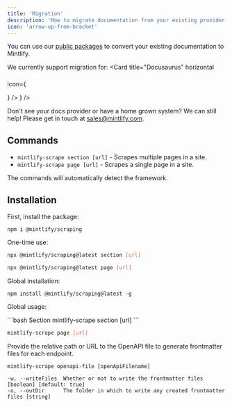 ```yaml
---
title: 'Migration'
description: 'How to migrate documentation from your existing provider'
icon: 'arrow-up-from-bracket'
---
```


You can use our [public packages](https://www.npmjs.com/package/@mintlify/scraping) to convert your existing documentation to Mintlify. 

We currently support migration for:
<CardGroup cols={2}>
  <Card title="Docusaurus" horizontal icon={<svg className="h-6 w-6" width="36" height="36" viewBox="0 -19 256 256" version="1.1" xmlns="http://www.w3.org/2000/svg" xmlns:xlink="http://www.w3.org/1999/xlink" preserveAspectRatio="xMidYMid">
		<g>
				<rect fill="#FFFFFF" x="126.030769" y="45.9487179" width="110.276923" height="44.6358974">

</rect>
				<path d="M26.2564103,191.671795 C16.5441641,191.671795 8.0830359,186.385067 3.54067692,178.54359 C1.30231795,182.408533 0,186.883938 0,191.671795 C0,206.17321 11.7549949,217.928205 26.2564103,217.928205 L52.5128205,217.928205 L52.5128205,191.671795 L26.2564103,191.671795 Z" fill="#3ECC5F">

</path>
				<path d="M144.384656,53.006441 L236.308349,47.2615385 L236.308349,34.1333333 C236.308349,19.6319179 224.552041,7.87692308 210.051938,7.87692308 L91.8980923,7.87692308 L88.616041,2.19241026 C87.1561846,-0.334769231 83.5104821,-0.334769231 82.0519385,2.19241026 L78.7698872,7.87692308 L75.4878359,2.19241026 C74.0279795,-0.334769231 70.3822769,-0.334769231 68.9237333,2.19241026 L65.6416821,7.87692308 L62.3596308,2.19241026 C60.8997744,-0.334769231 57.2540718,-0.334769231 55.7955282,2.19241026 L52.5134769,7.87692308 C52.4845949,7.87692308 52.4570256,7.88086154 52.4281436,7.88086154 L46.990441,2.44447179 C44.928,0.382030769 41.4070154,1.3246359 40.6508308,4.14326154 L38.8548923,10.8438974 L32.0374154,9.01645128 C29.2187897,8.26157949 26.6404103,10.839959 27.3965949,13.6585846 L29.2227282,20.4760615 L22.5234051,22.2706872 C19.7047795,23.0268718 18.7608615,26.5491692 20.8233026,28.6116103 L26.2596923,34.0493128 C26.2596923,34.0768821 26.2570667,34.1044513 26.2570667,34.1333333 L20.571241,37.4153846 C18.0453744,38.8739282 18.0453744,42.5209436 20.571241,43.9794872 L26.2570667,47.2615385 L20.571241,50.5435897 C18.0453744,52.0021333 18.0453744,55.6491487 20.571241,57.1076923 L26.2570667,60.3897436 L20.571241,63.6717949 C18.0453744,65.1303385 18.0453744,68.7773538 20.571241,70.2358974 L26.2570667,73.5179487 L20.571241,76.8 C18.0453744,78.2585436 18.0453744,81.905559 20.571241,83.3641026 L26.2570667,86.6461538 L20.571241,89.9282051 C18.0453744,91.3867487 18.0453744,95.0337641 20.571241,96.4923077 L26.2570667,99.774359 L20.571241,103.05641 C18.0453744,104.514954 18.0453744,108.161969 20.571241,109.620513 L26.2570667,112.902564 L20.571241,116.184615 C18.0453744,117.643159 18.0453744,121.290174 20.571241,122.748718 L26.2570667,126.030769 L20.571241,129.312821 C18.0453744,130.771364 18.0453744,134.418379 20.571241,135.876923 L26.2570667,139.158974 L20.571241,142.441026 C18.0453744,143.899569 18.0453744,147.546585 20.571241,149.005128 L26.2570667,152.287179 L20.571241,155.569231 C18.0453744,157.027774 18.0453744,160.67479 20.571241,162.133333 L26.2570667,165.415385 L20.571241,168.697436 C18.0453744,170.155979 18.0453744,173.802995 20.571241,175.261538 L26.2570667,178.54359 L20.571241,181.825641 C18.0453744,183.284185 18.0453744,186.9312 20.571241,188.389744 L26.2570667,191.671795 C26.2570667,206.17321 38.0120615,217.928205 52.5134769,217.928205 L210.051938,217.928205 C224.552041,217.928205 236.308349,206.17321 236.308349,191.671795 L236.308349,86.6461538 L144.384656,80.9012513 C137.019733,80.4404513 131.282708,74.3332103 131.282708,66.9538462 C131.282708,59.5744821 137.019733,53.467241 144.384656,53.006441" fill="#3ECC5F">

</path>
				<polygon fill="#3ECC5F" points="183.794872 217.928205 223.179487 217.928205 223.179487 165.415385 183.794872 165.415385">

</polygon>
				<path d="M249.435897,185.107692 C249.14839,185.107692 248.87401,185.156267 248.597005,185.191713 C248.547118,184.99479 248.499856,184.796554 248.444718,184.599631 C250.815672,183.609764 252.481641,181.272944 252.481641,178.54359 C252.481641,174.917579 249.543549,171.979487 245.917538,171.979487 C244.423549,171.979487 243.062154,172.499364 241.958072,173.339569 C241.812349,173.191221 241.666626,173.044185 241.518277,172.898462 C242.341415,171.800944 242.845538,170.45399 242.845538,168.977067 C242.845538,165.351056 239.907446,162.412964 236.281436,162.412964 C233.570462,162.412964 231.244144,164.057928 230.243774,166.405251 C230.049477,166.350113 229.853867,166.304164 229.659569,166.254277 C229.695015,165.977272 229.74359,165.702892 229.74359,165.415385 C229.74359,161.789374 226.805497,158.851282 223.179487,158.851282 C219.553477,158.851282 216.615385,161.789374 216.615385,165.415385 C216.615385,165.702892 216.663959,165.977272 216.699405,166.254277 C216.505108,166.304164 216.309497,166.350113 216.1152,166.405251 C215.114831,164.057928 212.788513,162.412964 210.077538,162.412964 C206.451528,162.412964 203.513436,165.351056 203.513436,168.977067 C203.513436,170.45399 204.017559,171.800944 204.840697,172.898462 C199.960944,177.666626 196.923077,184.31081 196.923077,191.671795 C196.923077,206.17321 208.678072,217.928205 223.179487,217.928205 C235.439918,217.928205 245.707487,209.513026 248.597005,198.151877 C248.87401,198.187323 249.14839,198.235897 249.435897,198.235897 C253.061908,198.235897 256,195.297805 256,191.671795 C256,188.045785 253.061908,185.107692 249.435897,185.107692" fill="#44D860">

</path>
				<polygon fill="#3ECC5F" points="196.923077 139.158974 236.307692 139.158974 236.307692 112.902564 196.923077 112.902564">

</polygon>
				<path d="M249.435897,129.312821 C251.248903,129.312821 252.717949,127.843774 252.717949,126.030769 C252.717949,124.217764 251.248903,122.748718 249.435897,122.748718 C249.2928,122.748718 249.154954,122.773662 249.017108,122.790728 C248.990851,122.692267 248.968533,122.593805 248.940964,122.495344 C250.125128,122.00041 250.958769,120.830687 250.958769,119.466667 C250.958769,117.653662 249.489723,116.184615 247.676718,116.184615 C246.929723,116.184615 246.248369,116.443241 245.696985,116.864656 C245.624779,116.789826 245.551262,116.716308 245.476431,116.644103 C245.888656,116.096656 246.140718,115.421867 246.140718,114.682749 C246.140718,112.871056 244.671672,111.400697 242.858667,111.400697 C241.502523,111.400697 240.339364,112.223836 239.839179,113.397497 C238.714092,113.083733 237.533867,112.902564 236.307692,112.902564 C229.058297,112.902564 223.179487,118.781374 223.179487,126.030769 C223.179487,133.280164 229.058297,139.158974 236.307692,139.158974 C237.533867,139.158974 238.714092,138.977805 239.839179,138.664041 C240.339364,139.837703 241.502523,140.660841 242.858667,140.660841 C244.671672,140.660841 246.140718,139.190482 246.140718,137.37879 C246.140718,136.639672 245.888656,135.964882 245.476431,135.417436 C245.551262,135.345231 245.624779,135.271713 245.696985,135.196882 C246.248369,135.618297 246.929723,135.876923 247.676718,135.876923 C249.489723,135.876923 250.958769,134.407877 250.958769,132.594872 C250.958769,131.230851 250.125128,130.061128 248.940964,129.566195 C248.968533,129.469046 248.990851,129.369272 249.017108,129.27081 C249.154954,129.287877 249.2928,129.312821 249.435897,129.312821" fill="#44D860">

</path>
				<path d="M78.7692308,50.5435897 C76.9562256,50.5435897 75.4871795,49.0745436 75.4871795,47.2615385 C75.4871795,41.8317128 71.0708513,37.4153846 65.6410256,37.4153846 C60.2112,37.4153846 55.7948718,41.8317128 55.7948718,47.2615385 C55.7948718,49.0745436 54.3258256,50.5435897 52.5128205,50.5435897 C50.6998154,50.5435897 49.2307692,49.0745436 49.2307692,47.2615385 C49.2307692,38.2122667 56.5917538,30.8512821 65.6410256,30.8512821 C74.6902974,30.8512821 82.0512821,38.2122667 82.0512821,47.2615385 C82.0512821,49.0745436 80.5822359,50.5435897 78.7692308,50.5435897" fill="#000000">

</path>
				<path d="M131.282051,217.928205 L210.051282,217.928205 C224.552697,217.928205 236.307692,206.17321 236.307692,191.671795 L236.307692,99.774359 L157.538462,99.774359 C143.037046,99.774359 131.282051,111.529354 131.282051,126.030769 L131.282051,217.928205 Z" fill="#FFFF50">

</path>
				<path d="M216.640985,140.471795 L150.948759,140.471795 C150.222769,140.471795 149.635938,139.884964 149.635938,139.158974 C149.635938,138.432985 150.222769,137.846154 150.948759,137.846154 L216.640985,137.846154 C217.366974,137.846154 217.953805,138.432985 217.953805,139.158974 C217.953805,139.884964 217.366974,140.471795 216.640985,140.471795" fill="#000000">

</path>
				<path d="M216.640985,166.728205 L150.948759,166.728205 C150.222769,166.728205 149.635938,166.141374 149.635938,165.415385 C149.635938,164.689395 150.222769,164.102564 150.948759,164.102564 L216.640985,164.102564 C217.366974,164.102564 217.953805,164.689395 217.953805,165.415385 C217.953805,166.141374 217.366974,166.728205 216.640985,166.728205" fill="#000000">

</path>
				<path d="M216.640985,192.984615 L150.948759,192.984615 C150.222769,192.984615 149.635938,192.397785 149.635938,191.671795 C149.635938,190.945805 150.222769,190.358974 150.948759,190.358974 L216.640985,190.358974 C217.366974,190.358974 217.953805,190.945805 217.953805,191.671795 C217.953805,192.397785 217.366974,192.984615 216.640985,192.984615" fill="#000000">

</path>
				<path d="M216.640985,127.587118 L150.948759,127.587118 C150.222769,127.587118 149.635938,126.998974 149.635938,126.274297 C149.635938,125.548308 150.222769,124.961477 150.948759,124.961477 L216.640985,124.961477 C217.366974,124.961477 217.953805,125.548308 217.953805,126.274297 C217.953805,126.998974 217.366974,127.587118 216.640985,127.587118" fill="#000000">

</path>
				<path d="M216.640985,153.6 L150.948759,153.6 C150.222769,153.6 149.635938,153.013169 149.635938,152.287179 C149.635938,151.56119 150.222769,150.974359 150.948759,150.974359 L216.640985,150.974359 C217.366974,150.974359 217.953805,151.56119 217.953805,152.287179 C217.953805,153.013169 217.366974,153.6 216.640985,153.6" fill="#000000">

</path>
				<path d="M216.640985,179.85641 L150.948759,179.85641 C150.222769,179.85641 149.635938,179.269579 149.635938,178.54359 C149.635938,177.8176 150.222769,177.230769 150.948759,177.230769 L216.640985,177.230769 C217.366974,177.230769 217.953805,177.8176 217.953805,178.54359 C217.953805,179.269579 217.366974,179.85641 216.640985,179.85641" fill="#000000">

</path>
				<path d="M236.307692,58.5666297 C236.291938,58.5666297 236.27881,58.5587528 236.263056,58.5600656 C232.206441,58.6979118 230.287097,62.75584 228.593559,66.3359015 C226.826503,70.0761272 225.459856,72.5100964 223.220185,72.4365785 C220.740267,72.3473067 219.322421,69.5457477 217.820554,66.5800862 C216.095508,63.1759426 214.126277,59.3136246 209.992205,59.4580349 C205.993354,59.5945682 204.067446,63.1260554 202.368656,66.2413785 C200.560903,69.5601887 199.33079,71.5779938 196.958523,71.4847836 C194.428718,71.3928862 193.08439,69.1151426 191.528697,66.478999 C189.794462,63.5435323 187.789785,60.2431015 183.735795,60.3560041 C179.80521,60.4912246 177.874051,63.487081 176.17001,66.1324144 C174.367508,68.9287221 173.104574,70.6327631 170.702113,70.5316759 C168.111918,70.4384656 166.774154,68.5493169 165.226338,66.3608451 C163.488164,63.9019323 161.529436,61.1187528 157.487262,61.2539733 C153.643323,61.3852554 151.712164,63.8389169 150.009436,66.0037579 C148.392041,68.0570092 147.129108,69.682281 144.457518,69.579881 C143.732841,69.550999 143.125005,70.1194503 143.098749,70.84544 C143.071179,71.5688041 143.638318,72.1779528 144.362995,72.2055221 C148.323774,72.3381169 150.329764,69.8411323 152.071877,67.6277169 C153.617067,65.6637374 154.950892,63.9688862 157.576533,63.8796144 C160.105026,63.7719631 161.290503,65.3434092 163.083815,67.8771528 C164.786544,70.2848656 166.719015,73.0155323 170.60759,73.1560041 C174.681272,73.2925374 176.641313,70.2481067 178.376862,67.554199 C179.928615,65.1464862 181.267692,63.0682913 183.825067,62.9803323 C186.178954,62.8923733 187.460267,64.75264 189.266708,67.8128246 C190.969436,70.6970913 192.897969,73.9647015 196.864,74.1091118 C200.966564,74.2508964 202.94761,70.6682092 204.673969,67.4990605 C206.169272,64.7578913 207.580554,62.1676964 210.081477,62.0823631 C212.435364,62.0272246 213.662851,64.1763118 215.478482,67.7668759 C217.174646,71.1185067 219.097928,74.9151836 223.125662,75.0609067 C223.200492,75.0635323 223.27401,75.0648451 223.347528,75.0648451 C227.37001,75.0648451 229.278851,71.0279221 230.968451,67.4583631 C232.463754,64.2944656 233.878974,61.3130503 236.307692,61.1922708 L236.307692,58.5666297 Z" fill="#000000">

</path>
				<polygon fill="#3ECC5F" points="105.025641 217.928205 157.538462 217.928205 157.538462 165.415385 105.025641 165.415385">

</polygon>
				<path d="M183.794872,185.107692 C183.507364,185.107692 183.232985,185.156267 182.955979,185.191713 C182.906092,184.99479 182.858831,184.796554 182.803692,184.599631 C185.174646,183.609764 186.840615,181.272944 186.840615,178.54359 C186.840615,174.917579 183.902523,171.979487 180.276513,171.979487 C178.782523,171.979487 177.421128,172.499364 176.317046,173.339569 C176.171323,173.191221 176.0256,173.044185 175.877251,172.898462 C176.70039,171.800944 177.204513,170.45399 177.204513,168.977067 C177.204513,165.351056 174.266421,162.412964 170.64041,162.412964 C167.929436,162.412964 165.603118,164.057928 164.602749,166.405251 C164.408451,166.350113 164.212841,166.304164 164.018544,166.254277 C164.05399,165.977272 164.102564,165.702892 164.102564,165.415385 C164.102564,161.789374 161.164472,158.851282 157.538462,158.851282 C153.912451,158.851282 150.974359,161.789374 150.974359,165.415385 C150.974359,165.702892 151.022933,165.977272 151.058379,166.254277 C150.864082,166.304164 150.668472,166.350113 150.474174,166.405251 C149.473805,164.057928 147.147487,162.412964 144.436513,162.412964 C140.810503,162.412964 137.87241,165.351056 137.87241,168.977067 C137.87241,170.45399 138.376533,171.800944 139.199672,172.898462 C134.319918,177.666626 131.282051,184.31081 131.282051,191.671795 C131.282051,206.17321 143.037046,217.928205 157.538462,217.928205 C169.798892,217.928205 180.066462,209.513026 182.955979,198.151877 C183.232985,198.187323 183.507364,198.235897 183.794872,198.235897 C187.420882,198.235897 190.358974,195.297805 190.358974,191.671795 C190.358974,188.045785 187.420882,185.107692 183.794872,185.107692" fill="#44D860">

</path>
				<polygon fill="#3ECC5F" points="105.025641 139.158974 157.538462 139.158974 157.538462 112.902564 105.025641 112.902564">

</polygon>
				<path d="M170.666667,129.312821 C172.479672,129.312821 173.948718,127.843774 173.948718,126.030769 C173.948718,124.217764 172.479672,122.748718 170.666667,122.748718 C170.523569,122.748718 170.385723,122.773662 170.247877,122.790728 C170.221621,122.692267 170.199303,122.593805 170.171733,122.495344 C171.355897,122.00041 172.189538,120.830687 172.189538,119.466667 C172.189538,117.653662 170.720492,116.184615 168.907487,116.184615 C168.160492,116.184615 167.479138,116.443241 166.927754,116.864656 C166.855549,116.789826 166.782031,116.716308 166.7072,116.644103 C167.119426,116.096656 167.371487,115.421867 167.371487,114.682749 C167.371487,112.871056 165.902441,111.400697 164.089436,111.400697 C162.733292,111.400697 161.570133,112.223836 161.069949,113.397497 C159.944862,113.083733 158.764636,112.902564 157.538462,112.902564 C150.289067,112.902564 144.410256,118.781374 144.410256,126.030769 C144.410256,133.280164 150.289067,139.158974 157.538462,139.158974 C158.764636,139.158974 159.944862,138.977805 161.069949,138.664041 C161.570133,139.837703 162.733292,140.660841 164.089436,140.660841 C165.902441,140.660841 167.371487,139.190482 167.371487,137.37879 C167.371487,136.639672 167.119426,135.964882 166.7072,135.417436 C166.782031,135.345231 166.855549,135.271713 166.927754,135.196882 C167.479138,135.618297 168.160492,135.876923 168.907487,135.876923 C170.720492,135.876923 172.189538,134.407877 172.189538,132.594872 C172.189538,131.230851 171.355897,130.061128 170.171733,129.566195 C170.199303,129.469046 170.221621,129.369272 170.247877,129.27081 C170.385723,129.287877 170.523569,129.312821 170.666667,129.312821" fill="#44D860">

</path>
				<path d="M183.794872,32.4923077 C183.584821,32.4923077 183.361641,32.4660513 183.15159,32.4266667 C182.941538,32.3872821 182.730174,32.321641 182.534564,32.2428718 C182.337641,32.1641026 182.153846,32.0590769 181.968738,31.9409231 C181.798072,31.8227692 181.628718,31.678359 181.469867,31.5339487 C181.326769,31.3764103 181.182359,31.2188718 181.064205,31.0350769 C180.946051,30.8512821 180.841026,30.6674872 180.760944,30.4705641 C180.683487,30.273641 180.617846,30.0635897 180.578462,29.8535385 C180.539077,29.6434872 180.512821,29.4203077 180.512821,29.2102564 C180.512821,29.0002051 180.539077,28.7770256 180.578462,28.5669744 C180.617846,28.3569231 180.683487,28.16 180.760944,27.9499487 C180.841026,27.7530256 180.946051,27.5692308 181.064205,27.3854359 C181.182359,27.2147692 181.326769,27.0441026 181.469867,26.8865641 C181.628718,26.7421538 181.798072,26.5977436 181.968738,26.4795897 C182.153846,26.3614359 182.337641,26.2564103 182.534564,26.177641 C182.730174,26.0988718 182.941538,26.0332308 183.15159,25.9938462 C183.571692,25.9019487 184.004923,25.9019487 184.438154,25.9938462 C184.646892,26.0332308 184.858256,26.0988718 185.055179,26.177641 C185.25079,26.2564103 185.435897,26.3614359 185.619692,26.4795897 C185.790359,26.5977436 185.959713,26.7421538 186.118564,26.8865641 C186.262974,27.0441026 186.407385,27.2147692 186.525538,27.3854359 C186.643692,27.5692308 186.748718,27.7530256 186.827487,27.9499487 C186.906256,28.16 186.971897,28.3569231 187.011282,28.5669744 C187.049354,28.7770256 187.076923,29.0002051 187.076923,29.2102564 C187.076923,30.0767179 186.721149,30.9300513 186.118564,31.5339487 C185.959713,31.678359 185.790359,31.8227692 185.619692,31.9409231 C185.435897,32.0590769 185.25079,32.1641026 185.055179,32.2428718 C184.858256,32.321641 184.646892,32.3872821 184.438154,32.4266667 C184.228103,32.4660513 184.004923,32.4923077 183.794872,32.4923077" fill="#000000">

</path>
				<path d="M210.051282,30.8512821 C209.184821,30.8512821 208.344615,30.4968205 207.726277,29.8929231 C207.583179,29.7353846 207.438769,29.5647179 207.320615,29.3940513 C207.202462,29.2102564 207.097436,29.0264615 207.017354,28.8295385 C206.939897,28.6326154 206.874256,28.4225641 206.834872,28.2125128 C206.795487,28.0024615 206.769231,27.7792821 206.769231,27.5692308 C206.769231,26.7027692 207.123692,25.8625641 207.726277,25.2455385 C207.885128,25.1011282 208.054482,24.9567179 208.225149,24.8385641 C208.410256,24.7204103 208.594051,24.6153846 208.790974,24.5366154 C208.986585,24.4578462 209.197949,24.3922051 209.408,24.3528205 C209.828103,24.2609231 210.274462,24.2609231 210.694564,24.3528205 C210.903303,24.3922051 211.114667,24.4578462 211.31159,24.5366154 C211.5072,24.6153846 211.692308,24.7204103 211.876103,24.8385641 C212.046769,24.9567179 212.216123,25.1011282 212.374974,25.2455385 C212.977559,25.8625641 213.333333,26.7027692 213.333333,27.5692308 C213.333333,27.7792821 213.305764,28.0024615 213.267692,28.2125128 C213.228308,28.4225641 213.162667,28.6326154 213.083897,28.8295385 C212.992,29.0264615 212.900103,29.2102564 212.781949,29.3940513 C212.663795,29.5647179 212.519385,29.7353846 212.374974,29.8929231 C212.216123,30.0373333 212.046769,30.1817436 211.876103,30.2998974 C211.692308,30.4180513 211.5072,30.5230769 211.31159,30.6018462 C211.114667,30.6806154 210.903303,30.7462564 210.694564,30.785641 C210.484513,30.8250256 210.261333,30.8512821 210.051282,30.8512821" fill="#000000">

</path>
		</g>
</svg>} />
  <Card title="ReadMe" horizontal icon={<svg fill="#177fc4" className="h-6 w-6" width="36" height="36" viewBox="0 0 32 32" xmlns="http://www.w3.org/2000/svg">
  <path d="M29.35 4.361h-7.767c-2.672 0-4.994 1.85-5.578 4.461-0.589-2.611-2.906-4.461-5.578-4.461h-7.761c-1.472 0-2.667 1.194-2.667 2.667v13.656c0 1.472 1.194 2.667 2.667 2.667h4.983c5.678 0 7.372 1.355 8.183 4.167 0.039 0.156 0.289 0.156 0.333 0 0.817-2.811 2.511-4.167 8.183-4.167h4.983c1.472 0 2.667-1.194 2.667-2.667v-13.65c0-1.467-1.183-2.661-2.65-2.672zM13.444 19.105c0 0.106-0.083 0.194-0.194 0.194h-8.906c-0.105 0-0.194-0.083-0.194-0.194v-1.272c0-0.105 0.083-0.194 0.194-0.194h8.911c0.105 0 0.194 0.083 0.194 0.194v1.272zM13.444 15.722c0 0.105-0.083 0.194-0.194 0.194h-8.906c-0.105 0-0.194-0.083-0.194-0.194v-1.272c0-0.106 0.083-0.194 0.194-0.194h8.911c0.105 0 0.194 0.083 0.194 0.194v1.272zM13.444 12.339c0 0.105-0.083 0.194-0.194 0.194h-8.906c-0.105 0-0.194-0.083-0.194-0.194v-1.272c0-0.105 0.083-0.194 0.194-0.194h8.911c0.105 0 0.194 0.083 0.194 0.194v1.272zM27.85 19.1c0 0.105-0.083 0.194-0.194 0.194h-8.906c-0.105 0-0.194-0.083-0.194-0.194v-1.272c0-0.105 0.083-0.194 0.194-0.194h8.911c0.106 0 0.194 0.083 0.194 0.194v1.272zM27.85 15.717c0 0.106-0.083 0.194-0.194 0.194h-8.906c-0.105 0-0.194-0.083-0.194-0.194v-1.272c0-0.105 0.083-0.194 0.194-0.194h8.911c0.106 0 0.194 0.083 0.194 0.194v1.272zM27.85 12.333c0 0.105-0.083 0.194-0.194 0.194h-8.906c-0.105 0-0.194-0.083-0.194-0.194v-1.267c0-0.105 0.083-0.194 0.194-0.194h8.911c0.106 0 0.194 0.083 0.194 0.194v1.267z"/>
</svg>} />
</CardGroup>

Don't see your docs provider or have a home grown system? We can still help! Please get in touch at sales@mintlify.com.

## Commands

- `mintlify-scrape section [url]` - Scrapes multiple pages in a site.
- `mintlify-scrape page [url]` - Scrapes a single page in a site.


The commands will automatically detect the framework.

## Installation

First, install the package:

```
npm i @mintlify/scraping
```

One-time use:
<CodeGroup>
```bash Section
npx @mintlify/scraping@latest section [url]
```

```bash Page
npx @mintlify/scraping@latest page [url]
```
</CodeGroup>

Global installation:

```
npm install @mintlify/scraping@latest -g
```

Global usage:

<CodeGroup>
```bash Section
mintlify-scrape section [url]
```

```bash Page
mintlify-scrape page [url]
```
</CodeGroup>

Provide the relative path or URL to the OpenAPI file to generate frontmatter files for each endpoint.


```
mintlify-scrape openapi-file [openApiFilename]

-w, --writeFiles  Whether or not to write the frontmatter files [boolean] [default: true]
-o, --outDir      The folder in which to write any created frontmatter files [string]
```
